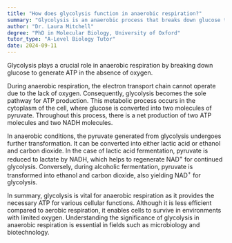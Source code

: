 ```yaml
---
title: "How does glycolysis function in anaerobic respiration?"
summary: "Glycolysis is an anaerobic process that breaks down glucose to generate ATP in the absence of oxygen."
author: "Dr. Laura Mitchell"
degree: "PhD in Molecular Biology, University of Oxford"
tutor_type: "A-Level Biology Tutor"
date: 2024-09-11
---
```


Glycolysis plays a crucial role in anaerobic respiration by breaking down glucose to generate ATP in the absence of oxygen.

During anaerobic respiration, the electron transport chain cannot operate due to the lack of oxygen. Consequently, glycolysis becomes the sole pathway for ATP production. This metabolic process occurs in the cytoplasm of the cell, where glucose is converted into two molecules of pyruvate. Throughout this process, there is a net production of two ATP molecules and two NADH molecules.

In anaerobic conditions, the pyruvate generated from glycolysis undergoes further transformation. It can be converted into either lactic acid or ethanol and carbon dioxide. In the case of lactic acid fermentation, pyruvate is reduced to lactate by NADH, which helps to regenerate NAD$^+$ for continued glycolysis. Conversely, during alcoholic fermentation, pyruvate is transformed into ethanol and carbon dioxide, also yielding NAD$^+$ for glycolysis.

In summary, glycolysis is vital for anaerobic respiration as it provides the necessary ATP for various cellular functions. Although it is less efficient compared to aerobic respiration, it enables cells to survive in environments with limited oxygen. Understanding the significance of glycolysis in anaerobic respiration is essential in fields such as microbiology and biotechnology.
    
